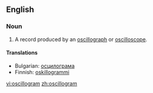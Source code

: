 ==English==

===Noun===
{{en-noun}}

# A record produced by an [[oscillograph]] or [[oscilloscope]].

====Translations====
{{top}}
*Bulgarian: [[осцилограма]] {{f}}
*Finnish: [[oskillogrammi]]
{{mid}}
{{bottom}}

[[vi:oscillogram]]
[[zh:oscillogram]]
